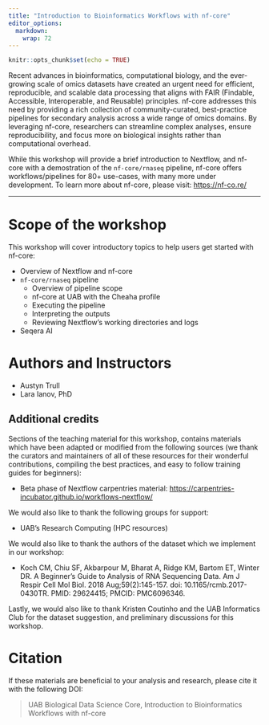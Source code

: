```yaml
---
title: "Introduction to Bioinformatics Workflows with nf-core"
editor_options: 
  markdown: 
    wrap: 72
---
```


```r
knitr::opts_chunk$set(echo = TRUE)
```

Recent advances in bioinformatics, computational biology, and the
ever-growing scale of omics datasets have created an urgent need for
efficient, reproducible, and scalable data processing that aligns with
FAIR (Findable, Accessible, Interoperable, and Reusable) principles.
nf-core addresses this need by providing a rich collection of
community-curated, best-practice pipelines for secondary analysis across
a wide range of omics domains. By leveraging nf-core, researchers can
streamline complex analyses, ensure reproducibility, and focus more on
biological insights rather than computational overhead.

While this workshop will provide a brief introduction to Nextflow, and
nf-core with a demostration of the `nf-core/rnaseq` pipeline, nf-core
offers workflows/pipelines for 80+ use-cases, with many more under
development. To learn more about nf-core, please visit:
<https://nf-co.re/>

------------------------------------------------------------------------

# Scope of the workshop

This workshop will cover introductory topics to help users get started
with nf-core:

-   Overview of Nextflow and nf-core
-   `nf-core/rnaseq` pipeline
    -   Overview of pipeline scope
    -   nf-core at UAB with the Cheaha profile
    -   Executing the pipeline
    -   Interpreting the outputs
    -   Reviewing Nextflow's working directories and logs
-   Seqera AI

# Authors and Instructors

-   Austyn Trull
-   Lara Ianov, PhD

## Additional credits

Sections of the teaching material for this workshop, contains materials
which have been adapted or modified from the following sources (we thank
the curators and maintainers of all of these resources for their
wonderful contributions, compiling the best practices, and easy to
follow training guides for beginners):

-   Beta phase of Nextflow carpentries material:
    <https://carpentries-incubator.github.io/workflows-nextflow/>

We would also like to thank the following groups for support:

-   UAB's Research Computing (HPC resources)
    <!-- TODO:  If we receive support from Ambassador program, reminder to acknowledge it here -->

We would also like to thank the authors of the dataset which we
implement in our workshop:

-   Koch CM, Chiu SF, Akbarpour M, Bharat A, Ridge KM, Bartom ET, Winter
    DR. A Beginner's Guide to Analysis of RNA Sequencing Data. Am J
    Respir Cell Mol Biol. 2018 Aug;59(2):145-157. doi:
    10.1165/rcmb.2017-0430TR. PMID: 29624415; PMCID: PMC6096346.

Lastly, we would also like to thank Kristen Coutinho and the UAB
Informatics Club for the dataset suggestion, and preliminary discussions
for this workshop.

# Citation

If these materials are beneficial to your analysis and research, please
cite it with the following DOI:

> UAB Biological Data Science Core, Introduction to Bioinformatics
> Workflows with nf-core <!--  [![DOI]()]()  -->
